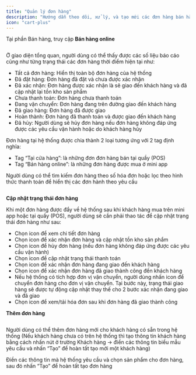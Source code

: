 ```yaml
---
title: "Quản lý đơn hàng"
description: "Hướng dẫn theo dõi, xử lý, và tạo mới các đơn hàng bán hàng online."
icon: "cart-plus"
---
```


Tại phần Bán hàng, truy cập **Bán hàng online**

<Frame caption="">
  <img
    src="https://aimini-upload.sgp1.digitaloceanspaces.com/image652_b951ec42fc.png"
    alt=""
    style={{
      borderRadius: "0.5rem",
      width: "100%",
      height: "auto",
      objectFit: "cover",
      objectPosition: "0 -35px" 
    }}
    title=""
  />
</Frame>

Ở giao diện tổng quan, người dùng có thể thấy được các số liệu báo cáo cũng như từng trạng thái các đơn hàng thời điểm hiện tại như:

- Tất cả đơn hàng: Hiển thị toàn bộ đơn hàng của hệ thống
- Đã đặt hàng: Đơn hàng đã đặt và chưa được xác nhận
- Đã xác nhận: Đơn hàng được xác nhận là sẽ giao đến khách hàng và đã cập nhật lại tồn kho sản phẩm
- Chưa thanh toán: Đơn hàng chưa thanh toán
- Đang vận chuyển: Đơn hàng đang trên đường giao đến khách hàng
- Đã giao hàng: Đơn hàng đã được giao
- Hoàn thành: Đơn hàng đã thanh toán và được giao đến khách hàng
- Đã hủy: Người dùng sẽ hủy đơn hàng nếu đơn hàng không đáp ứng được các yêu cầu vận hành hoặc do khách hàng hủy

Đơn hàng tại hệ thống được chia thành 2 loại tương ứng với 2 tag định nghĩa: 

- Tag “Tại cửa hàng”: là những đơn đơn hàng bán tại quầy (POS)
- Tag “Bán hàng online”: là những đơn hàng được mua ở mini app

Người dùng có thể tìm kiếm đơn hàng theo số hóa đơn hoặc lọc theo hình thức thanh toán để hiển thị các đơn hành theo yêu cầu

<Frame caption="">
  <img
    src="https://aimini-upload.sgp1.digitaloceanspaces.com/image653_3a617674b0.png"
    alt=""
    style={{
      borderRadius: "0.5rem",
      width: "100%",
      height: "auto",
      objectFit: "cover",
      objectPosition: "0 -35px" 
    }}
    title=""
  />
</Frame>

**Cập nhật trạng thái đơn hàng**

Khi một đơn hàng được đẩy về hệ thống sau khi khách hàng mua trên mini app hoặc tại quầy (POS), người dùng sẽ cần phải thao tác để cập nhật trạng thái đơn hàng như sau:

- Chọn icon <Icon icon="eye" color="#0c1de7" size={15} /> để xem chi tiết đơn hàng
- Chọn icon <Icon icon="check" color="#0ee133" size={15} /> để xác nhận đơn hàng và cập nhật tồn kho sản phẩm
- Chọn icon <Icon icon="ban" color="#e10a0a" size={15} /> để hủy đơn hàng (nếu đơn hàng không đáp ứng được các yêu cầu vận hành)
- Chọn icon <Icon icon="credit-card" color="#f0ac08" size={15} /> để cập nhật trạng thái thanh toán
- Chọn icon <Icon icon="truck" color="#f542de" size={15} /> để xác nhận đơn hàng đang giao đến khách hàng
- Chọn icon <Icon icon="play" color="#860ee4" size={15} /> để xác nhận đơn hàng đã giao thành công đến khách hàng
- Nếu hệ thống có tích hợp đơn vị vận chuyển, người dùng nhấn icon <Icon icon="car" color="#faf6f6" size={15} /> để chuyển đơn hàng cho đơn vị vận chuyển. Tại bước này, trạng thái giao hàng sẽ được tự động cập nhật thay thế cho 2 bước xác nhận đang giao và đã giao
- Chọn icon <Icon icon="grip-dots-vertical" size={15} /> để xem/tải hóa đơn sau khi đơn hàng đã giao thành công

**Thêm đơn hàng**

<Frame caption="">
  <img
    src="https://aimini-upload.sgp1.digitaloceanspaces.com/image654_312f234785.png"
    alt=""
    style={{
      borderRadius: "0.5rem",
      width: "100%",
      height: "auto",
      objectFit: "cover",
      objectPosition: "0 -35px" 
    }}
    title=""
  />
</Frame>

Người dùng có thể thêm đơn hàng mới cho khách hàng có sẵn trong hệ thống (Nếu khách hàng chưa có trên hệ thống thì tạo thông tin khách hàng bằng cách nhấn nút <Icon icon="circle-plus" size={15} /> ở trường Khách hàng → điền các thông tin biểu mẫu yêu cầu và nhấn “Tạo” để hoàn tất tạo mới một khách hàng)

Điền các thông tin mà hệ thống yêu cầu và chọn sản phẩm cho đơn hàng, sau đó nhấn “Tạo” để hoàn tất tạo đơn hàng